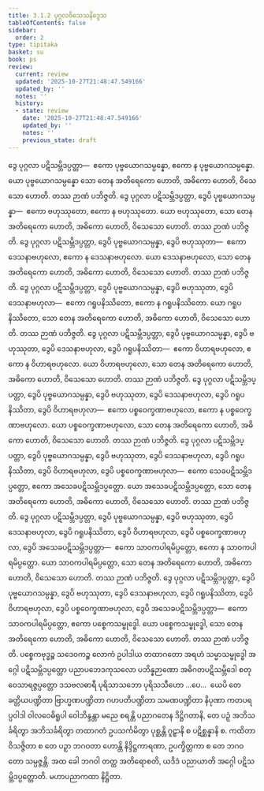 ```yaml
---
title: 3.1.2 ပုဂ္ဂလဝိသေသနိဒ္ဒေသ
tableOfContents: false
sidebar:
  order: 2
type: tipitaka
basket: su
book: ps
review:
  current: review
  updated: '2025-10-27T21:48:47.549166'
  updated_by: ''
  notes: ''
  history:
  - state: review
    date: '2025-10-27T21:48:47.549166'
    updated_by: ''
    notes: ''
    previous_state: draft
---
```



<ReviewStatus review={frontmatter.review} showDetails={true} />

<HypothesisAnnotation frontmatter={frontmatter} />

<DynamicBreadcrumb />

<Division number="8" book="ps" e="ch" v="26" p="293">

<Paragraph number="1775" book="ps">
ဒွေ ပုဂ္ဂလာ ပဋိသမ္ဘိဒပ္ပတ္တာ—  ဧကော ပုဗ္ဗယောဂသမ္ပန္နော, ဧကော န ပုဗ္ဗယောဂသမ္ပန္နော. ယော ပုဗ္ဗယောဂသမ္ပန္နော သော တေန အတိရေကော ဟောတိ, အဓိကော ဟောတိ, ဝိသေသော ဟောတိ. တဿ ဉာဏံ ပဘိဇ္ဇတိ.
</Paragraph>

<Paragraph number="1776" book="ps">
ဒွေ ပုဂ္ဂလာ ပဋိသမ္ဘိဒပ္ပတ္တာ, ဒွေပိ ပုဗ္ဗယောဂသမ္ပန္နာ—  ဧကော ဗဟုဿုတော, ဧကော န ဗဟုဿုတော. ယော ဗဟုဿုတော, သော တေန အတိရေကော ဟောတိ, အဓိကော ဟောတိ, ဝိသေသော ဟောတိ. တဿ ဉာဏံ ပဘိဇ္ဇတိ.
</Paragraph>

<Paragraph number="1777" book="ps">
ဒွေ ပုဂ္ဂလာ ပဋိသမ္ဘိဒပ္ပတ္တာ, ဒွေပိ ပုဗ္ဗယောဂသမ္ပန္နာ, ဒွေပိ ဗဟုဿုတာ—  ဧကော ဒေသနာဗဟုလော, ဧကော န ဒေသနာဗဟုလော. ယော ဒေသနာဗဟုလော, သော တေန အတိရေကော ဟောတိ, အဓိကော ဟောတိ, ဝိသေသော ဟောတိ. တဿ ဉာဏံ ပဘိဇ္ဇတိ.
</Paragraph>

<Paragraph number="1778" book="ps">
ဒွေ ပုဂ္ဂလာ ပဋိသမ္ဘိဒပ္ပတ္တာ, ဒွေပိ ပုဗ္ဗယောဂသမ္ပန္နာ, ဒွေပိ ဗဟုဿုတာ, ဒွေပိ ဒေသနာဗဟုလာ—  ဧကော ဂရူပနိဿိတော, ဧကော န ဂရူပနိဿိတော. ယော ဂရူပနိဿိတော, သော တေန အတိရေကော ဟောတိ, အဓိကော ဟောတိ, ဝိသေသော ဟောတိ. တဿ ဉာဏံ ပဘိဇ္ဇတိ.
</Paragraph>

<Paragraph number="1779" book="ps">
ဒွေ ပုဂ္ဂလာ ပဋိသမ္ဘိဒပ္ပတ္တာ, ဒွေပိ ပုဗ္ဗယောဂသမ္ပန္နာ, ဒွေပိ ဗဟုဿုတာ, ဒွေပိ ဒေသနာဗဟုလာ, ဒွေပိ ဂရူပနိဿိတာ—  ဧကော ဝိဟာရဗဟုလော, ဧကော န ဝိဟာရဗဟုလော. ယော ဝိဟာရဗဟုလော, သော တေန အတိရေကော ဟောတိ, အဓိကော ဟောတိ, ဝိသေသော ဟောတိ. တဿ ဉာဏံ ပဘိဇ္ဇတိ.
</Paragraph>

<Paragraph number="1780" book="ps">
ဒွေ ပုဂ္ဂလာ ပဋိသမ္ဘိဒပ္ပတ္တာ, ဒွေပိ ပုဗ္ဗယောဂသမ္ပန္နာ, ဒွေပိ ဗဟုဿုတာ, ဒွေပိ ဒေသနာဗဟုလာ, ဒွေပိ ဂရူပနိဿိတာ, ဒွေပိ ဝိဟာရဗဟုလာ—  ဧကော ပစ္စဝေက္ခဏာဗဟုလော, ဧကော န ပစ္စဝေက္ခဏာဗဟုလော. ယော ပစ္စဝေက္ခဏာဗဟုလော, သော တေန အတိရေကော ဟောတိ, အဓိကော ဟောတိ, ဝိသေသော ဟောတိ. တဿ ဉာဏံ ပဘိဇ္ဇတိ.
</Paragraph>

<Paragraph number="1781" book="ps">
ဒွေ ပုဂ္ဂလာ ပဋိသမ္ဘိဒပ္ပတ္တာ, ဒွေပိ ပုဗ္ဗယောဂသမ္ပန္နာ, ဒွေပိ ဗဟုဿုတာ, ဒွေပိ ဒေသနာဗဟုလာ, ဒွေပိ ဂရူပနိဿိတာ, ဒွေပိ ဝိဟာရဗဟုလာ, ဒွေပိ ပစ္စဝေက္ခဏာဗဟုလာ—  ဧကော သေခပဋိသမ္ဘိဒပ္ပတ္တော, ဧကော အသေခပဋိသမ္ဘိဒပ္ပတ္တော. ယော အသေခပဋိသမ္ဘိဒပ္ပတ္တော, သော တေန အတိရေကော ဟောတိ, အဓိကော ဟောတိ, ဝိသေသော ဟောတိ. တဿ ဉာဏံ ပဘိဇ္ဇတိ.
</Paragraph>

<Paragraph number="1782" book="ps">
ဒွေ ပုဂ္ဂလာ ပဋိသမ္ဘိဒပ္ပတ္တာ, ဒွေပိ ပုဗ္ဗယောဂသမ္ပန္နာ, ဒွေပိ ဗဟုဿုတာ, ဒွေပိ ဒေသနာဗဟုလာ, ဒွေပိ ဂရူပနိဿိတာ, ဒွေပိ ဝိဟာရဗဟုလာ, ဒွေပိ ပစ္စဝေက္ခဏာဗဟုလာ, ဒွေပိ အသေခပဋိသမ္ဘိဒပ္ပတ္တာ—  ဧကော သာဝကပါရမိပ္ပတ္တော, ဧကော န သာဝကပါရမိပ္ပတ္တော. ယော သာဝကပါရမိပ္ပတ္တော, သော တေန အတိရေကော ဟောတိ, အဓိကော ဟောတိ, ဝိသေသော ဟောတိ. တဿ ဉာဏံ ပဘိဇ္ဇတိ.
</Paragraph>

<Paragraph number="1783" book="ps">
ဒွေ ပုဂ္ဂလာ ပဋိသမ္ဘိဒပ္ပတ္တာ, ဒွေပိ ပုဗ္ဗယောဂသမ္ပန္နာ, ဒွေပိ ဗဟုဿုတာ, ဒွေပိ ဒေသနာဗဟုလာ, ဒွေပိ ဂရူပနိဿိတာ, ဒွေပိ ဝိဟာရဗဟုလာ, ဒွေပိ ပစ္စဝေက္ခဏာဗဟုလာ, ဒွေပိ အသေခပဋိသမ္ဘိဒပ္ပတ္တာ—  ဧကော သာဝကပါရမိပ္ပတ္တော, ဧကော ပစ္စေကသမ္ဗုဒ္ဓေါ. ယော ပစ္စေကသမ္ဗုဒ္ဓေါ, သော တေန အတိရေကော ဟောတိ, အဓိကော ဟောတိ, ဝိသေသော ဟောတိ. တဿ ဉာဏံ ပဘိဇ္ဇတိ.
</Paragraph>

<Paragraph number="1784" book="ps">
ပစ္စေကဗုဒ္ဓဉ္စ သဒေဝကဉ္စ လောကံ ဥပါဒါယ တထာဂတော အရဟံ သမ္မာသမ္ဗုဒ္ဓေါ အဂ္ဂေါ ပဋိသမ္ဘိဒပ္ပတ္တော ပညာပဘေဒကုသလော ပဘိန္နဉာဏော အဓိဂတပဋိသမ္ဘိဒေါ စတုဝေသာရဇ္ဇပ္ပတ္တော ဒသဗလဓာရီ ပုရိသာသဘော ပုရိသသီဟော …ပေ…  ယေပိ တေ ခတ္တိယပဏ္ဍိတာ ဗြာဟ္မဏပဏ္ဍိတာ ဂဟပတိပဏ္ဍိတာ သမဏပဏ္ဍိတာ နိပုဏာ ကတပရပ္ပဝါဒါ ဝါလဝေဓိရူပါ ဝေါဘိန္ဒန္တာ မညေ စရန္တိ ပညာဂတေန ဒိဋ္ဌိဂတာနိ, တေ ပဉှံ အဘိသင်္ခရိတွာ အဘိသင်္ခရိတွာ တထာဂတံ ဥပသင်္ကမိတွာ ပုစ္ဆန္တိ ဂူဠှာနိ စ ပဋိစ္ဆန္နာနိ စ. ကထိတာ ဝိသဇ္ဇိတာ စ တေ ပဉှာ ဘဂဝတာ ဟောန္တိ နိဒ္ဒိဋ္ဌကာရဏာ, ဥပက္ခိတ္တကာ စ တေ ဘဂဝတော သမ္ပဇ္ဇန္တိ. အထ ခေါ ဘဂဝါ တတ္ထ အတိရောစတိ, ယဒိဒံ ပညာယာတိ အဂ္ဂေါ ပဋိသမ္ဘိဒပ္ပတ္တောတိ.

</Paragraph>
</Division>

<Paragraph number="1785" type="center" book="ps">
မဟာပညာကထာ နိဋ္ဌိတာ.
</Paragraph>